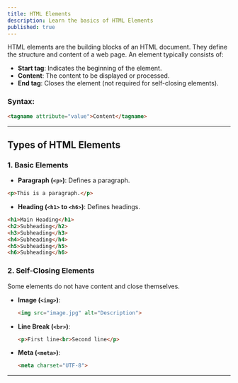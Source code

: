 ```yaml
---
title: HTML Elements
description: Learn the basics of HTML Elements
published: true
---
```


HTML elements are the building blocks of an HTML document. They define the structure and content of a web page. An element typically consists of:

* **Start tag**: Indicates the beginning of the element.
* **Content**: The content to be displayed or processed.
* **End tag**: Closes the element (not required for self-closing elements).

### **Syntax:**

```html
<tagname attribute="value">Content</tagname>
```

---

## **Types of HTML Elements**

### **1. Basic Elements**

* **Paragraph (`<p>`)**: Defines a paragraph.

```html
<p>This is a paragraph.</p>
 ```
* **Heading (`<h1>` to `<h6>`)**: Defines headings.

```html
<h1>Main Heading</h1>
<h2>Subheading</h2>
<h3>Subheading</h3>
<h4>Subheading</h4>
<h5>Subheading</h5>
<h6>Subheading</h6>
```

### **2. Self-Closing Elements**

Some elements do not have content and close themselves.

* **Image (`<img>`)**:

  ```html
  <img src="image.jpg" alt="Description">
  ```
* **Line Break (`<br>`)**:

  ```html
  <p>First line<br>Second line</p>
  ```
* **Meta (`<meta>`)**:

  ```html
  <meta charset="UTF-8">
  ```

---